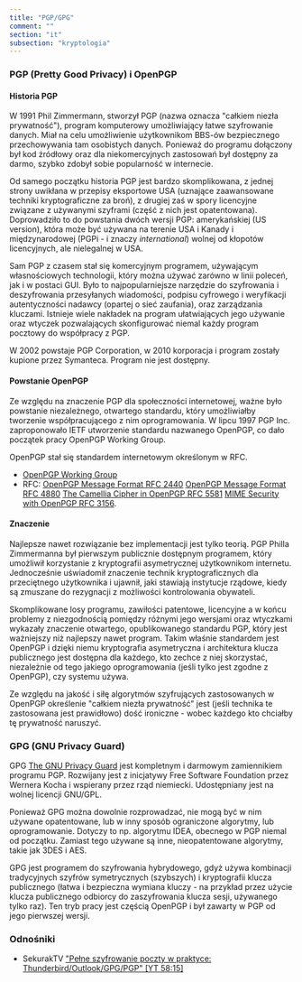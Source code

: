 ```yaml
---
title: "PGP/GPG"
comment: ""
section: "it"
subsection: "kryptologia"
---
```


### PGP (Pretty Good Privacy) i OpenPGP

#### Historia PGP

W 1991 Phil Zimmermann, stworzył PGP (nazwa oznacza "całkiem niezła prywatność"), program komputerowy umożliwiający łatwe szyfrowanie danych. Miał na celu umożliwienie użytkownikom BBS-ów bezpiecznego przechowywania tam osobistych danych. Ponieważ do programu dołączony był kod źródłowy oraz dla niekomercyjnych zastosowań był dostępny za darmo, szybko zdobył sobie popularność w internecie.

Od samego początku historia PGP jest bardzo skomplikowana, z jednej strony uwikłana w przepisy eksportowe USA (uznające zaawansowane techniki kryptograficzne za broń), z drugiej zaś w spory licencyjne związane z używanymi szyframi (część z nich jest opatentowana). Doprowadziło to do powstania dwóch wersji PGP: amerykańskiej (US version), która może być używana na terenie USA i Kanady i międzynarodowej (PGPi - i znaczy *international*) wolnej od kłopotów licencyjnych, ale nielegalnej w USA.

Sam PGP z czasem stał się komercyjnym programem, używającym własnościowych technologii, który można używać zarówno w linii poleceń, jak i w postaci GUI. Było to najpopularniejsze narzędzie do szyfrowania i deszyfrowania przesyłanych wiadomości, podpisu cyfrowego i weryfikacji autentyczności nadawcy (opartej o sieć zaufania), oraz zarządzania kluczami. Istnieje wiele nakładek na program ułatwiających jego używanie oraz wtyczek pozwalających skonfigurować niemal każdy program pocztowy do współpracy z PGP.

W 2002 powstaje PGP Corporation, w 2010 korporacja i program zostały kupione przez Symanteca. Program nie jest dostępny.

#### Powstanie OpenPGP

Ze względu na znaczenie PGP dla społeczności internetowej, ważne było powstanie niezależnego, otwartego standardu, który umożliwiałby tworzenie współpracującego z nim oprogramowania. W lipcu 1997 PGP Inc. zaproponowało IETF utworzenie standardu nazwanego OpenPGP, co dało początek pracy OpenPGP Working Group.

OpenPGP stał się standardem internetowym określonym w RFC.

- [OpenPGP Working Group](https://www.openpgp.org/)
- RFC: [OpenPGP Message Format RFC 2440](https://datatracker.ietf.org/doc/html/rfc2440) [OpenPGP Message Format RFC 4880](https://datatracker.ietf.org/doc/html/rfc4880) [The Camellia Cipher in OpenPGP RFC 5581](https://datatracker.ietf.org/doc/html/rfc5581) [MIME Security with OpenPGP RFC 3156](https://datatracker.ietf.org/doc/html/rfc3156).

#### Znaczenie

Najlepsze nawet rozwiązanie bez implementacji jest tylko teorią. PGP Philla Zimmermanna był pierwszym publicznie dostępnym programem, który umożliwił korzystanie z kryptografii asymetrycznej użytkownikom internetu. Jednocześnie uświadomił znaczenie technik kryptograficznych dla przeciętnego użytkownika i ujawnił, jaki stawiają instytucje rządowe, kiedy są zmuszane do rezygnacji z możliwości kontrolowania obywateli.

Skomplikowane losy programu, zawiłości patentowe, licencyjne a w końcu problemy z niezgodnością pomiędzy różnymi jego wersjami oraz wtyczkami wykazały znaczenie otwartego, opublikowanego standardu PGP, który jest ważniejszy niż najlepszy nawet program. Takim właśnie standardem jest OpenPGP i dzięki niemu kryptografia asymetryczna i architektura klucza publicznego jest dostępna dla każdego, kto zechce z niej skorzystać, niezależnie od tego jakiego oprogramowania (jeśli tylko jest zgodne z OpenPGP), czy systemu używa.

Ze względu na jakość i siłę algorytmów szyfrujących zastosowanych w OpenPGP określenie "całkiem niezła prywatność" jest (jeśli technika te zastosowana jest prawidłowo) dość ironiczne - wobec każdego kto chciałby tę prywatność naruszyć.

### GPG (GNU Privacy Guard)

GPG [The GNU Privacy Guard](https://gnupg.org/) jest kompletnym i darmowym zamiennikiem programu PGP. Rozwijany jest z inicjatywy Free Software Foundation przez Wernera Kocha i wspierany przez rząd niemiecki. Udostępniany jest na wolnej licencji GNU/GPL.

Ponieważ GPG można dowolnie rozprowadzać, nie mogą być w nim używane opatentowane, lub w inny sposób ograniczone algorytmy, lub oprogramowanie. Dotyczy to np. algorytmu IDEA, obecnego w PGP niemal od początku. Zamiast tego używane są inne, nieopatentowane algorytmy, takie jak 3DES i AES.

GPG jest programem do szyfrowania hybrydowego, gdyż używa kombinacji tradycyjnych szyfrów symetrycznych (szybszych) i kryptografii klucza publicznego (łatwa i bezpieczna wymiana kluczy - na przykład przez użycie klucza publicznego odbiorcy do zaszyfrowania klucza sesji, używanego tylko raz). Ten tryb pracy jest częścią OpenPGP i był zawarty w PGP od jego pierwszej wersji.

### Odnośniki

- SekurakTV ["Pełne szyfrowanie poczty w praktyce: Thunderbird/Outlook/GPG/PGP" [YT 58:15]](https://www.youtube.com/watch?v=PJyXx5iu-hk)
